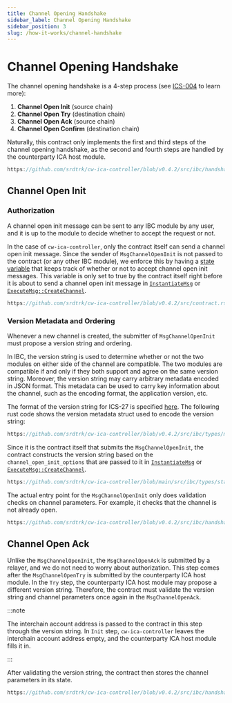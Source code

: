 ```yaml
---
title: Channel Opening Handshake
sidebar_label: Channel Opening Handshake
sidebar_position: 3
slug: /how-it-works/channel-handshake
---
```



# Channel Opening Handshake

<HighlightTag type="advanced"/><HighlightTag type="protocol"/>

The channel opening handshake is a 4-step process (see [ICS-004](https://github.com/cosmos/ibc/tree/main/spec/core/ics-004-channel-and-packet-semantics#opening-handshake) to learn more):

1. **Channel Open Init** (source chain)
2. **Channel Open Try** (destination chain)
3. **Channel Open Ack** (source chain)
4. **Channel Open Confirm** (destination chain)

Naturally, this contract only implements the first and third steps of the channel opening handshake, as the second and
fourth steps are handled by the counterparty ICA host module.

```rust reference
https://github.com/srdtrk/cw-ica-controller/blob/v0.4.2/src/ibc/handshake.rs#L15-L46
```

## Channel Open Init

### Authorization

A channel open init message can be sent to any IBC module by any user, and it is up to the module to decide
whether to accept the request or not.

In the case of `cw-ica-controller`, only the contract itself can send a channel open init message. Since the sender of
`MsgChannelOpenInit` is not passed to the contract (or any other IBC module), we enforce this by having a [state
variable](https://github.com/srdtrk/cw-ica-controller/blob/v0.4.2/src/types/state.rs#L41) that keeps track of whether
or not to accept channel open init messages. This variable is only set to true by the contract itself right before
it is about to send a channel open init message in [`InstantiateMsg`](../contract-api/cw-ica-controller/01-instantiate-msg.mdx) or
[`ExecuteMsg::CreateChannel`](../contract-api/cw-ica-controller/02-execute-msg.mdx#createchannel).

```rust reference
https://github.com/srdtrk/cw-ica-controller/blob/v0.4.2/src/contract.rs#L130-L133
```

### Version Metadata and Ordering

Whenever a new channel is created, the submitter of `MsgChannelOpenInit` must propose a version string and ordering.

In IBC, the version string is used to determine whether or not the two modules on either side of the channel are
compatible. The two modules are compatible if and only if they both support and agree on the same version string.
Moreover, the version string may carry arbitrary metadata encoded in JSON format. This metadata can be used to
carry key information about the channel, such as the encoding format, the application version, etc.

The format of the version string for ICS-27 is specified [here](https://github.com/cosmos/ibc/tree/main/spec/app/ics-027-interchain-accounts#metadata-negotiation-summary).
The following rust code shows the version metadata struct used to encode the version string:

```rust reference
https://github.com/srdtrk/cw-ica-controller/blob/v0.4.2/src/ibc/types/metadata.rs#L19-L50
```

Since it is the contract itself that submits the `MsgChannelOpenInit`, the contract constructs the version string
based on the `channel_open_init_options` that are passed to it in [`InstantiateMsg`](../contract-api/cw-ica-controller/01-instantiate-msg.mdx) or [`ExecuteMsg::CreateChannel`](../contract-api/cw-ica-controller/02-execute-msg.mdx#createchannel).

```rust reference
https://github.com/srdtrk/cw-ica-controller/blob/main/src/ibc/types/stargate.rs#L25-L57
```

The actual entry point for the `MsgChannelOpenInit` only does validation checks on channel parameters. For example,
it checks that the channel is not already open.

```rust reference
https://github.com/srdtrk/cw-ica-controller/blob/v0.4.2/src/ibc/handshake.rs#L71-L126
```

## Channel Open Ack

Unlike the `MsgChannelOpenInit`, the `MsgChannelOpenAck` is submitted by a relayer, and we do not need to worry about
authorization. This step comes after the `MsgChannelOpenTry` is submitted by the counterparty ICA host module. In the
`Try` step, the counterparty ICA host module may propose a different version string. Therefore, the contract must
validate the version string and channel parameters once again in the `MsgChannelOpenAck`.

:::note

The interchain account address is passed to the contract in this step through the version string. In `Init` step,
`cw-ica-controller` leaves the interchain account address empty, and the counterparty ICA host module fills it in.

:::

After validating the version string, the contract then stores the channel parameters in its state.

```rust reference
https://github.com/srdtrk/cw-ica-controller/blob/v0.4.2/src/ibc/handshake.rs#L128-L188
```

